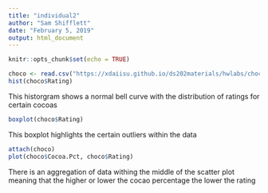 ```yaml
---
title: "individual2"
author: "Sam Shifflett"
date: "February 5, 2019"
output: html_document
---
```


```r
knitr::opts_chunk$set(echo = TRUE)
```

```r
choco <- read.csv("https://xdaiisu.github.io/ds202materials/hwlabs/choco.csv")
hist(choco$Rating)
```
This historgram shows a normal bell curve with the distribution of ratings for certain cocoas
```r
boxplot(choco$Rating)
```
This boxplot highlights the certain outliers within the data
```r
attach(choco)
plot(choco$Cocoa.Pct, choco$Rating)
```
There is an aggregation of data withing the middle of the scatter plot meaning that the higher or lower the cocao percentage the lower the rating